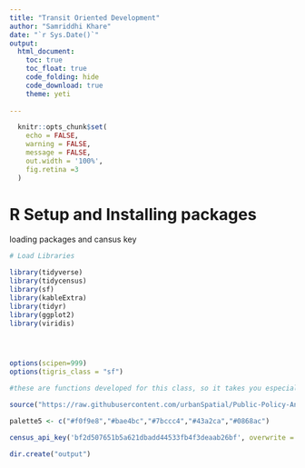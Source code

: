 ```yaml
---
title: "Transit Oriented Development"
author: "Samriddhi Khare"
date: "`r Sys.Date()`"
output:
  html_document:
    toc: true
    toc_float: true
    code_folding: hide
    code_download: true
    theme: yeti 
    
---
```


```r
  knitr::opts_chunk$set(
    echo = FALSE,
    warning = FALSE,
    message = FALSE,
    out.width = '100%',
    fig.retina =3
  )
```

# R Setup and Installing packages

loading packages and cansus key

```r
# Load Libraries

library(tidyverse)
library(tidycensus)
library(sf)
library(kableExtra)
library(tidyr)
library(ggplot2)
library(viridis)




options(scipen=999)
options(tigris_class = "sf")

#these are functions developed for this class, so it takes you especially to the book to get those

source("https://raw.githubusercontent.com/urbanSpatial/Public-Policy-Analytics-Landing/master/functions.r")

palette5 <- c("#f0f9e8","#bae4bc","#7bccc4","#43a2ca","#0868ac")

census_api_key('bf2d507651b5a621dbadd44533fb4f3deaab26bf', overwrite = TRUE)

dir.create("output")

```
